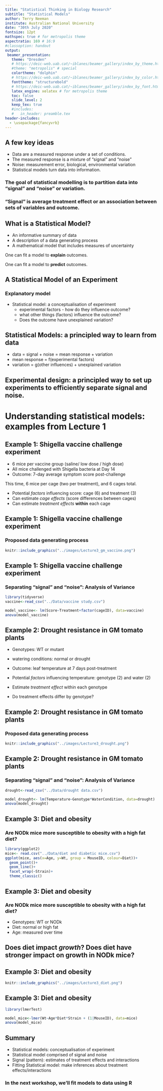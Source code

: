 ```yaml
---
title: "Statistical Thinking in Biology Research"
subtitle: "Statistical Models"
author: Terry Neeman
institute: Australian National University
date: "30th July 2020"
fontsize: 12pt
mathspec: true # for metropolis theme
aspectratio: 169 # 16:9
#classoption: handout
output:
 beamer_presentation:
   theme: "Dresden" 
   # https://deic-web.uab.cat/~iblanes/beamer_gallery/index_by_theme.html
   #theme: "metropolis" # special
   colortheme: "dolphin"
   # https://deic-web.uab.cat/~iblanes/beamer_gallery/index_by_color.html
   fonttheme: "structurebold"
   # https://deic-web.uab.cat/~iblanes/beamer_gallery/index_by_font.html
   latex_engine: xelatex # for metropolis theme
   toc: false
   slide_level: 2
   keep_tex: true
   #includes:
   #   in_header: preamble.tex
header-includes:
  - \usepackage{fancyvrb}
---
```

 
## A few key ideas

* Data are a measured response under a set of conditions.
* The measured response is a mixture of "signal" and "noise"
* Noise: measurement error, biological, environmental variation
* Statistical models turn data into information.
 
 
::: block
### The goal of statistical modelling is to partition data into "signal" and "noise" or variation. 

### "Signal" is average treatment effect or an association between sets of variables and outcome.  
:::

 
## What is a Statistical Model?

* An informative summary of data 
* A description of a data generating process
* A mathematical model that includes measures of uncertainty
 
One can fit a model to **explain** outcomes.

One can fit a model to **predict** outcomes.

## A Statistical Model of an Experiment

### Explanatory model
* Statistical model: a conceptualisation of experiment
   * experimental factors - how do they influence outcome?
   * what other things (factors) influence the outcome?
   * Does the outcome have unexplained variation?

## Statistical Models: a principled way to learn from data

* data = signal + noise = mean response + variation
* mean response = f(experimental factors)
* variation = g(other influences) + unexplained variation

::: block
## Experimental design: a principled way to set up experiments to efficiently separate signal and noise.
:::

# Understanding statistical models: examples from Lecture 1

## Example 1: Shigella vaccine challenge experiment

* 6 mice per vaccine group (saline/ low dose / high dose)
* All mice challenged with Shigella bacteria at Day 14
* Outcome: 7-day average symptom score post-challenge

This time, 6 mice per cage (two per treatment), and 6 cages total.

* Potential *factors* influencing score: cage (6) and treatment (3)
* Can estimate *cage effects* (score differences between cages)
* Can estimate *treatment effects* **within** each cage

## Example 1: Shigella vaccine challenge experiment
### Proposed data generating process
```r
knitr::include_graphics("../images/Lecture3_gm_vaccine.png")
```

## Example 1: Shigella vaccine challenge experiment
### Separating "signal" and "noise": Analysis of Variance
```r
library(tidyverse)
vaccine<-read_csv("../Data/vaccine study.csv")
```

```r
model_vaccine<- lm(Score~Treatment+factor(cageID), data=vaccine)
anova(model_vaccine)
```

## Example 2: Drought resistance in GM tomato plants 

* Genotypes: WT or mutant
* watering conditions: normal or drought
* Outcome: leaf temperature at 7 days post-treatment

* Potential *factors* influencing temperature: genotype (2) and water (2)
* Estimate *treatment effect* within each genotype
* Do treatment effects differ by genotype? 

## Example 2: Drought resistance in GM tomato plants 
### Proposed data generating process
```r
knitr::include_graphics("../images/Lecture3_drought.png")
```

## Example 2: Drought resistance in GM tomato plants 
### Separating "signal" and "noise": Analysis of Variance
```r
drought<-read_csv("../Data/drought data.csv")
```
\small
```r
model_drought<- lm(Temperature~Genotype*WaterCondition, data=drought)
anova(model_drought)
```
## Example 3: Diet and obesity
### Are NODk mice more susceptible to obesity with a high fat diet?
\normalsize
```r
library(ggplot2)
mice<- read.csv("../Data/diet and diabetic mice.csv")
ggplot(mice, aes(x=Age, y=Wt, group = MouseID, colour=Diet))+
  geom_point()+
  geom_line()+
  facet_wrap(~Strain)+
  theme_classic()
```

## Example 3: Diet and obesity
### Are NODk mice more susceptible to obesity with a high fat diet?

* Genotypes: WT or NODk
* Diet: normal or high fat
* Age: measured over time

::: block
## Does diet impact *growth*? Does diet have stronger impact on growth in NODk mice?
:::

## Example 3: Diet and obesity
```r
knitr::include_graphics("../images/Lecture3_diet.png")
```
## Example 3: Diet and obesity
```r
library(lmerTest)
```
\small
```r
model_mice<-lmer(Wt~Age*Diet*Strain + (1|MouseID), data=mice)
anova(model_mice)
```

## Summary

* Statistical models: conceptualisation of experiment
* Statistical model comprised of signal and noise
* Signal (pattern): estimates of treatment effects and interactions
* Fitting Statistical model: make inferences about treatment effects/interactions

:::block
### In the next workshop, we'll fit models to data using R
:::